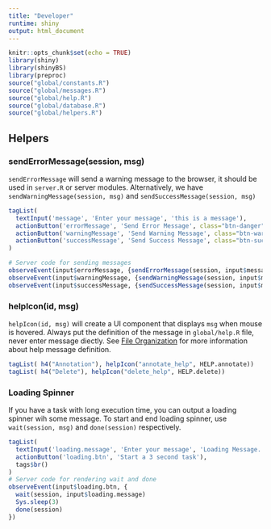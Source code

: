```yaml
---
title: "Developer"
runtime: shiny
output: html_document
---
```


```r
knitr::opts_chunk$set(echo = TRUE)
library(shiny)
library(shinyBS)
library(preproc)
source("global/constants.R")
source("global/messages.R")
source("global/help.R")
source("global/database.R")
source("global/helpers.R")
```

<script>
loading = document.createElement('div')
loading.innerHTML = '<div id="loading"><div id="loadingcontent"><p id="loadingspinner">loading......</p></div></div>'
header = document.getElementById("header")
header.insertBefore(loading)
</script>

## Helpers
### sendErrorMessage(session, msg) 
`sendErrorMessage` will send a warning message to the browser, it should be used in `server.R` or server modules. Alternatively, we have `sendWarningMessage(session, msg)` and `sendSuccessMessage(session, msg)`
```r
tagList(
  textInput('message', 'Enter your message', 'this is a message'),
  actionButton('errorMessage', 'Send Error Message', class="btn-danger"),
  actionButton('warningMessage', 'Send Warning Message', class="btn-warning"),
  actionButton('successMessage', 'Send Success Message', class="btn-success")
)

# Server code for sending messages
observeEvent(input$errorMessage, {sendErrorMessage(session, input$message)})
observeEvent(input$warningMessage, {sendWarningMessage(session, input$message)})
observeEvent(input$successMessage, {sendSuccessMessage(session, input$message)})
```

### helpIcon(id, msg)
`helpIcon(id, msg)` will create a UI component that displays `msg` when mouse is hovered. 
Always put the definition of the message in `global/help.R` file, never enter message 
diectly. See [File Organization](file.Rmd) for more information about help message 
definition.
```r
tagList( h4("Annotation"), helpIcon("annotate_help", HELP.annotate))
tagList( h4("Delete"), helpIcon("delete_help", HELP.delete))
```

### Loading Spinner
If you have a task with long execution time, you can output a loading spinner wih some message. To start and end loading spinner, use `wait(session, msg)` and `done(session)` respectively.
```r
tagList(
  textInput('loading.message', 'Enter your message', 'Loading Message....'),
  actionButton('loading.btn', 'Start a 3 second task'),
  tags$br()
)
# Server code for rendering wait and done
observeEvent(input$loading.btn, {
  wait(session, input$loading.message)
  Sys.sleep(3)
  done(session)
})
```
